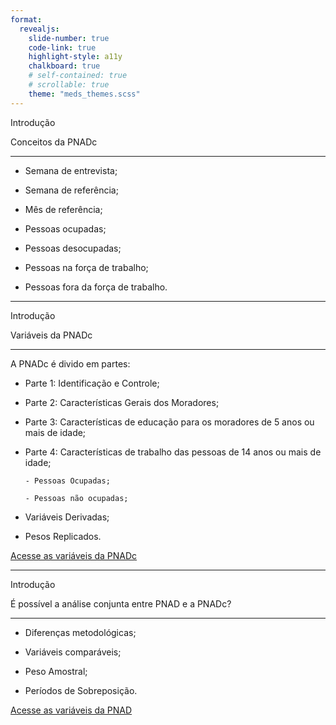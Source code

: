 ```yaml
---
format: 
  revealjs:
    slide-number: true
    code-link: true
    highlight-style: a11y
    chalkboard: true
    # self-contained: true
    # scrollable: true
    theme: "meds_themes.scss"
---
```


[Introdução]{.slide-title}

[Conceitos da PNADc]{.custom-subtitle2}

<hr>

::: {.body-text-m}

- Semana de entrevista;

- Semana de referência;

- Mês de referência; 

- Pessoas ocupadas;

- Pessoas desocupadas;

- Pessoas na força de trabalho;

- Pessoas fora da força de trabalho.

:::

---

[Introdução]{.slide-title}

[Variáveis da PNADc]{.custom-subtitle2}

<hr>

::: {.body-text-m}

A PNADc é divido em partes:

- Parte 1: Identificação e Controle;

- Parte 2: Características Gerais dos Moradores;						

- Parte 3: Características de educação para os moradores de 5 anos ou mais de idade;

- Parte 4: Características de trabalho das pessoas de 14 anos ou mais de idade;	

      - Pessoas Ocupadas;							
      
      - Pessoas não ocupadas;							
	
- Variáveis Derivadas;							

- Pesos Replicados.							


[Acesse as variáveis da PNADc](/dicionarios_PNAD/dicionario_PNADC_microdados_trimestral.xls)


:::

---

[Introdução]{.slide-title}

[É possível a análise conjunta entre PNAD e a PNADc?]{.custom-subtitle2}

<hr>

::: {.body-text-m}
- Diferenças metodológicas;

- Variáveis comparáveis;

- Peso Amostral;

- Períodos de Sobreposição.


[Acesse as variáveis da PNAD](/dicionarios_PNAD/dicionario_PNAD.pdf)

:::
